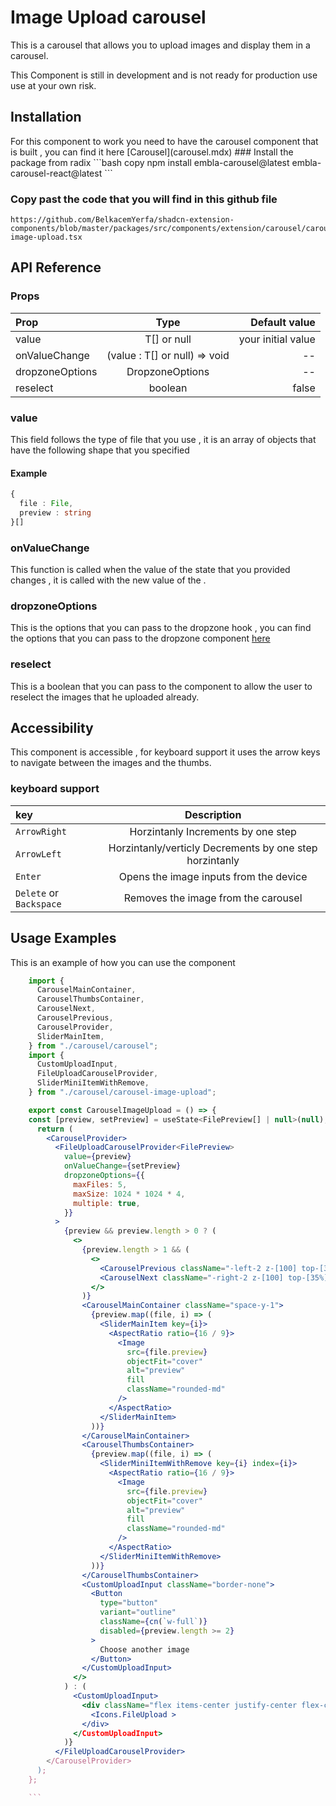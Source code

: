 
# Image Upload carousel

This is a carousel that allows you to upload images and display them in a carousel.

<Callout type="warning" emoji="⚠️">
  This Component is still in development and is not ready for production use use
  at your own risk.
</Callout>

## Installation

<Callout type="warning">
  For this component to work you need to have the carousel component that is
  built , you can find it here [Carousel](carousel.mdx)
</Callout>

<Steps>
  ### Install the package from radix
  ```bash copy
    npm install embla-carousel@latest embla-carousel-react@latest
  ```
  
  ### Copy past the code that you will find in this github file
  ```link copy
  https://github.com/BelkacemYerfa/shadcn-extension-components/blob/master/packages/src/components/extension/carousel/carousel-image-upload.tsx
  ```

</Steps>

## API Reference

### Props

| Prop            |             Type              |      Default value |
| :-------------- | :---------------------------: | -----------------: |
| value           |          T[] or null          | your initial value |
| onValueChange   | (value : T[] or null) => void |                 -- |
| dropzoneOptions |        DropzoneOptions        |                 -- |
| reselect        |            boolean            |              false |

### value

This field follows the type of file that you use , it is an array of objects that have the following shape that you specified

#### Example

```typescript copy
{
  file : File,
  preview : string
}[]
```

### onValueChange

This function is called when the value of the state that you provided changes , it is called with the new value of the .

### dropzoneOptions

This is the options that you can pass to the dropzone hook , you can find the options that you can pass to the dropzone component [here](https://react-dropzone.js.org/)

### reselect

This is a boolean that you can pass to the component to allow the user to reselect the images that he uploaded already.

## Accessibility

This component is accessible , for keyboard support it uses the arrow keys to navigate between the images and the thumbs.

### keyboard support

| key                     |                       Description                       |
| :---------------------- | :-----------------------------------------------------: |
| `ArrowRight`            |           Horzintanly Increments by one step            |
| `ArrowLeft`             | Horzintanly/verticly Decrements by one step horzintanly |
| `Enter`                 |         Opens the image inputs from the device          |
| `Delete` or `Backspace` |           Removes the image from the carousel           |

## Usage Examples

This is an example of how you can use the component

````jsx copy
    import {
      CarouselMainContainer,
      CarouselThumbsContainer,
      CarouselNext,
      CarouselPrevious,
      CarouselProvider,
      SliderMainItem,
    } from "./carousel/carousel";
    import {
      CustomUploadInput,
      FileUploadCarouselProvider,
      SliderMiniItemWithRemove,
    } from "./carousel/carousel-image-upload";

    export const CarouselImageUpload = () => {
    const [preview, setPreview] = useState<FilePreview[] | null>(null);
      return (
        <CarouselProvider>
          <FileUploadCarouselProvider<FilePreview>
            value={preview}
            onValueChange={setPreview}
            dropzoneOptions={{
              maxFiles: 5,
              maxSize: 1024 * 1024 * 4,
              multiple: true,
            }}
          >
            {preview && preview.length > 0 ? (
              <>
                {preview.length > 1 && (
                  <>
                    <CarouselPrevious className="-left-2 z-[100] top-[35%] -translate-y-1/2 h-6 w-6" />
                    <CarouselNext className="-right-2 z-[100] top-[35%] -translate-y-1/2 h-6 w-6" />
                  </>
                )}
                <CarouselMainContainer className="space-y-1">
                  {preview.map((file, i) => (
                    <SliderMainItem key={i}>
                      <AspectRatio ratio={16 / 9}>
                        <Image
                          src={file.preview}
                          objectFit="cover"
                          alt="preview"
                          fill
                          className="rounded-md"
                        />
                      </AspectRatio>
                    </SliderMainItem>
                  ))}
                </CarouselMainContainer>
                <CarouselThumbsContainer>
                  {preview.map((file, i) => (
                    <SliderMiniItemWithRemove key={i} index={i}>
                      <AspectRatio ratio={16 / 9}>
                        <Image
                          src={file.preview}
                          objectFit="cover"
                          alt="preview"
                          fill
                          className="rounded-md"
                        />
                      </AspectRatio>
                    </SliderMiniItemWithRemove>
                  ))}
                </CarouselThumbsContainer>
                <CustomUploadInput className="border-none">
                  <Button
                    type="button"
                    variant="outline"
                    className={cn(`w-full`)}
                    disabled={preview.length >= 2}
                  >
                    Choose another image
                  </Button>
                </CustomUploadInput>
              </>
            ) : (
              <CustomUploadInput>
                <div className="flex items-center justify-center flex-col pt-5 pb-6">
                  <Icons.FileUpload >
                </div>
              </CustomUploadInput>
            )}
          </FileUploadCarouselProvider>
        </CarouselProvider>
      );
    };

    ```


````
